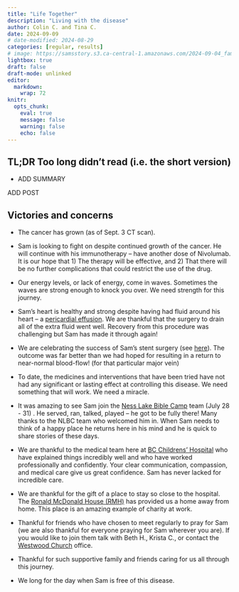 ```yaml
---
title: "Life Together"
description: "Living with the disease"
author: Colin C. and Tina C.
date: 2024-09-09
# date-modified: 2024-08-29
categories: [regular, results]
# image: https://samsstory.s3.ca-central-1.amazonaws.com/2024-09-04_family-breka-cafe.jpg
lightbox: true
draft: false
draft-mode: unlinked
editor: 
  markdown: 
    wrap: 72
knitr: 
  opts_chunk: 
    eval: true
    message: false
    warning: false
    echo: false
---
```


<!-- 
Since last post: 

W04 Long clinic day (Mahah is Sam's nurse today)
    - Bloodwork 
    - Christina played Mario Kart with Sam.  I think he enjoyed teaching as much as playing
    - Jacob confirms the plan
    - Nivo started
  - Sam visits Oakland and encourages him -- Oakland has a BMT scheduled.
  - Afternoon nap 
  - Franny, River and Emory arrive 
  - WhiteSpot in Kits as a family
R05 A rest day 
    - Nivo seems to be hitting Sam hard.  ... or is it the disease? 
      - Sam is sweaty and achy
      - Tina and I are independently terrified. 
      - I almost broke standing in line for dinner.  All these families they are all going 
        through trauma but they still have their children.  How long will I have my boy?
        Hope seemed lost. 
    - I ran our to Burnaby to get the next refill of Rux.
    - During that time Tina and Sam played a video game! Sam had patience to teach Tina and she did it!
    - Out to Breka. Sam's initiative -- despite how he is feeling.
    - Dave and Rhoda came and visited.  Sam clicks with them so easily.
      - pokemon cards
      - sharing other hobbies (Dave had done them all.)
    - Night: extra itchy (hydroxyzine), ativan for something ..., Referred pain in back -- disease,
      another effusion?

 -->

::: {.callout-note icon="false"}
## TL;DR [Too long didn't read (i.e. the short version)]{.small}

- ADD SUMMARY
:::

<!-- ::: {#photo}
![Sam has been enjoying getting away from the hospital campus. Some new
favourite treats have been found at the Breka Bakery and Cafe on Main
St. (selfie-photo by Sam taken yesterday
morning).](https://samsstory.s3.ca-central-1.amazonaws.com/2024-09-04_family-breka-cafe.jpg)
::: -->


ADD POST 



## Victories and concerns

-   The cancer has grown (as of Sept. 3 CT scan).

-   Sam is looking to fight on despite continued growth of the cancer.
    He will continue with his immunotherapy -- have another dose of
    Nivolumab. It is our hope that 1) The therapy will be effective,
    and 2) That there will be no further complications that could
    restrict the use of the drug.

-   Our energy levels, or lack of energy, come in waves. Sometimes the
    waves are strong enough to knock you over. We need strength for this
    journey.

-   Sam's heart is healthy and strong despite having had fluid around
    his heart – a [pericardial
    effusion](https://www.healthlinkbc.ca/pericardial-effusion-0). We
    are thankful that the surgery to drain all of the extra fluid went
    well. Recovery from this procedure was challenging but Sam has made
    it through again!

-   We are celebrating the success of Sam's stent surgery (see
    [here](/posts/2408/2024-08-16_surgery-celebration.qmd)). The outcome
    was far better than we had hoped for resulting in a return to
    near-normal blood-flow! (for that particular major vein)

-   To date, the medicines and interventions that have been tried have
    not had any significant or lasting effect at controlling this
    disease. We need something that will work. We need a miracle.

-   It was amazing to see Sam join the [Ness Lake Bible
    Camp](https://www.nesslakebiblecamp.com) team (July 28 - 31) . He
    served, ran, talked, played -- he got to be fully there! Many thanks
    to the NLBC team who welcomed him in. When Sam needs to think of a
    happy place he returns here in his mind and he is quick to share
    stories of these days.

-   We are thankful to the medical team here at [BC Childrens'
    Hospital](http://www.bcchildrens.ca) who have explained things
    incredibly well and who have worked professionally and confidently.
    Your clear communication, compassion, and medical care give us great
    confidence. Sam has never lacked for incredible care.

-   We are thankful for the gift of a place to stay so close to the
    hospital. The [Ronald McDonald House (RMH)](https://rmhbc.ca) has
    provided us a home away from home. This place is an amazing example
    of charity at work.

-   Thankful for friends who have chosen to meet regularly to pray for
    Sam (we are also thankful for everyone praying for Sam wherever you
    are). If you would like to join them talk with Beth H., Krista C.,
    or contact the [Westwood Church](https://westwoodchurch.bc.ca)
    office.

-   Thankful for such supportive family and friends caring for us all
    through this journey.

-   We long for the day when Sam is free of this disease.